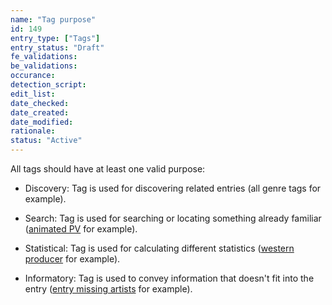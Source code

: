 ```yaml
---
name: "Tag purpose"
id: 149
entry_type: ["Tags"]
entry_status: "Draft"
fe_validations:
be_validations:
occurance:
detection_script:
edit_list:
date_checked:
date_created:
date_modified:
rationale:
status: "Active"
---
```

All tags should have at least one valid purpose:

- Discovery: Tag is used for discovering related entries (all genre tags for example).

- Search: Tag is used for searching or locating something already familiar ([animated PV](https://vocadb.net/T/3287) for example).

- Statistical: Tag is used for calculating different statistics ([western producer](https://vocadb.net/T/453) for example).

- Informatory: Tag is used to convey information that doesn't fit into the entry ([entry missing artists](https://vocadb.net/T/2808/entry-missing-artists) for example).